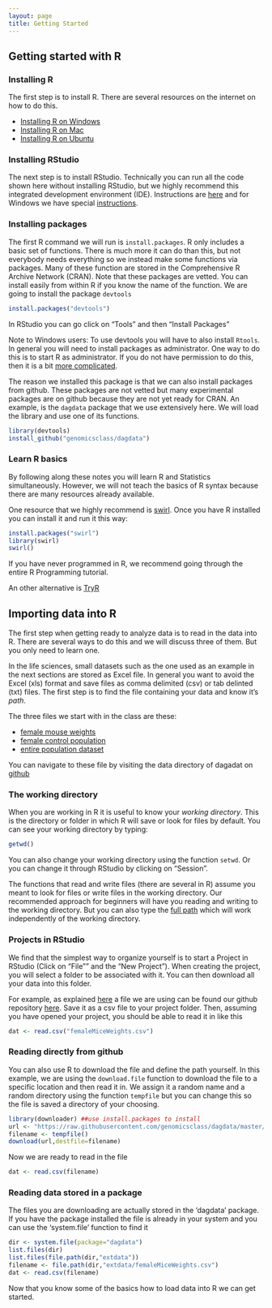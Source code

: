 ```yaml
---
layout: page
title: Getting Started
---
```


## Getting started with R

### Installing R

The first step is to install R. There are several resources on the internet on how to do this.

* [Installing R on Windows](https://github.com/genomicsclass/windows)
* [Installing R on Mac](http://youtu.be/Icawuhf0Yqo)
* [Installing R on Ubuntu](http://cran.r-project.org/bin/linux/ubuntu/README)

### Installing RStudio

The next step is to install RStudio. Technically you can run all the code shown here without installing RStudio, but we highly recommend this integrated development environment (IDE). Instructions are [here](http://www.rstudio.com/products/rstudio/download/) and for Windows we have special [instructions](https://github.com/genomicsclass/windows).

### Installing packages

The first R command we will run is `install.packages`. R only includes a basic set of functions. There is much more it can do than this, but not everybody needs everything so we instead make some functions via packages. Many of these function are stored in the Comprehensive R Archive Network (CRAN). Note that these packages are vetted. You can install easily from within R if you know the name of the function. We are going to install the package `devtools` 

```r
install.packages("devtools")
```

In RStudio you can go click on "Tools" and then "Install Packages"

Note to Windows users: To use devtools you will have to also install `Rtools`. In general you will need to install packages as administrator. One way to do this is to start R as administrator. If you do not have permission to do this, then it is a bit [more complicated](http://www.magesblog.com/2012/04/installing-r-packages-without-admin.html). 

The reason we installed this package is that we can also install packages from github. These packages are not vetted but many experimental packages are on github because they are not yet ready for CRAN. An example, is the `dagdata` package that we use extensively here. We will load the library and use one of its functions.

```r
library(devtools)
install_github("genomicsclass/dagdata")
```

### Learn R basics 

By following along these notes you will learn R and Statistics simultaneously. However, we will not teach the basics of R syntax because there are many resources already available. 

One resource that we highly recommend is [swirl](http://swirlstats.com/). Once you have R installed you can install it and run it this way:

```r
install.packages("swirl")
library(swirl)
swirl()
```

If you have never programmed in R, we recommend going through the entire R Programming tutorial.

An other alternative is [TryR](http://tryr.codeschool.com/)

## Importing data into R

The first step when getting ready to analyze data is to read in the data into R. There are several ways to do this and we will discuss three of them. But you only need to learn one. 

In the life sciences, small datasets such as the one used as an example in the next sections are stored as Excel file. In general you want to avoid the Excel (xls) format and save files as comma delimited (csv) or tab delinted (txt) files. The first step is to find the file containing your data and know it's *path*. 

The three files we start with in the class are these:

* [female mouse weights](https://raw.githubusercontent.com/genomicsclass/dagdata/master/inst/extdata/femaleMiceWeights.csv)
* [female control population](https://raw.githubusercontent.com/genomicsclass/dagdata/master/inst/extdata/femaleControlsPopulation.csv)
* [entire population dataset](https://raw.githubusercontent.com/genomicsclass/dagdata/master/inst/extdata/mice_pheno.csv)

You can navigate to these file by visiting the data directory of dagadat on [github](https://github.com/genomicsclass/dagdata/tree/master/inst/extdata)

### The working directory

When you are working in R it is useful to know your _working directory_. This is the directory or folder in which R will save or look for files by default. You can see your working directory by typing:

```r
getwd()
```

You can also change your working directory using the function `setwd`. Or you can change it through RStudio by clicking on "Session". 

The functions that read and write files (there are several in R)
 assume you meant to look for files or write files in the working directory. Our recommended approach for beginners will have you  reading and writing to the working directory. But you can also type the [full path](http://www.computerhope.com/jargon/a/absopath.htm) which will work independently of the working directory.

### Projects in RStudio

We find that the simplest way to organize yourself is to start a Project in RStudio (Click on "File"" and the "New Project"). When creating the project, you will select a folder to be associated with it. You can then download all your data into this folder. 

For example, as explained [here](https://www.youtube.com/watch?v=812ruYN4PZQ) a file we are using can be found our github repository [here](https://raw.githubusercontent.com/genomicsclass/dagdata/master/inst/extdata/femaleMiceWeights.csv). Save it as a csv file to your project folder. Then, assuming you have opened your project, you should be able to read it in like this

```r
dat <- read.csv("femaleMiceWeights.csv")
```

### Reading directly from github

You can also use R to download the file and define the path yourself. In this example, we are using the `download.file` function to download the file to a specific location and then read it in. We assign it a random name and a random directory using the function `tempfile` but you can change this so the file is saved a directory of your choosing.

```r
library(downloader) ##use install.packages to install
url <- "https://raw.githubusercontent.com/genomicsclass/dagdata/master/inst/extdata/femaleMiceWeights.csv"
filename <- tempfile()
download(url,destfile=filename)
```

Now we are ready to read in the file 
```r
dat <- read.csv(filename)
```

### Reading data stored in a package
The files you are downloading are actually stored in the 'dagdata' package. If you have the package installed the file is already in your system and you can use the 'system.file' function to find it

```r
dir <- system.file(package="dagdata")
list.files(dir)
list.files(file.path(dir,"extdata"))
filename <- file.path(dir,"extdata/femaleMiceWeights.csv")
dat <- read.csv(filename)
```


Now that you know some of the basics how to load data into R we can get started.


